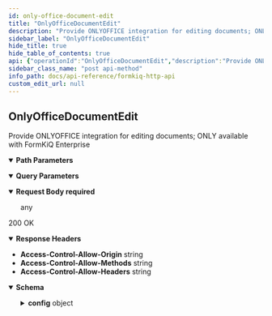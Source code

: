 ```yaml
---
id: only-office-document-edit
title: "OnlyOfficeDocumentEdit"
description: "Provide ONLYOFFICE integration for editing documents; ONLY available with FormKiQ Enterprise"
sidebar_label: "OnlyOfficeDocumentEdit"
hide_title: true
hide_table_of_contents: true
api: {"operationId":"OnlyOfficeDocumentEdit","description":"Provide ONLYOFFICE integration for editing documents; ONLY available with FormKiQ Enterprise","tags":["Onlyoffice"],"parameters":[{"name":"siteId","in":"query","description":"Site Identifier","required":false,"schema":{"type":"string"}},{"name":"documentId","in":"path","description":"Document Identifier","required":true,"schema":{"type":"string"}}],"requestBody":{"required":true,"content":{"application/json":{"schema":{"description":"ONLYOFFICE Edit Document Request","title":"OnlyOfficeDocumentEditRequest"}}}},"responses":{"200":{"description":"200 OK","headers":{"Access-Control-Allow-Origin":{"schema":{"type":"string"}},"Access-Control-Allow-Methods":{"schema":{"type":"string"}},"Access-Control-Allow-Headers":{"schema":{"type":"string"}}},"content":{"application/json":{"schema":{"type":"object","properties":{"config":{"type":"object","properties":{"onlyOfficeUrl":{"description":"URL of the ONLYOFFICE application","type":"string"},"token":{"description":"ONLYOFFICE security token","type":"string"},"documentType":{"description":"Type of document (https://api.onlyoffice.com/editors/config/)","type":"string"},"editorConfig":{"type":"object","properties":{"callbackUrl":{"type":"string"}},"title":"OnlyOfficeEditorConfig"},"document":{"type":"object","properties":{"url":{"description":"Defines the absolute URL where the source viewed or edited document is stored","type":"string"},"title":{"description":"Defines the desired file name for the viewed or edited document","type":"string"},"key":{"description":"Defines the unique document identifier used by the service to recognize the document","type":"string"},"fileType":{"description":"Defines the type of the file for the source viewed or edited document","type":"string"}},"title":"OnlyOfficeConfigDocument"}},"title":"OnlyOfficeConfig"}},"title":"OnlyOfficeDocumentResponse"}}}}},"security":[{"ApiAuthorization":[]}],"x-amazon-apigateway-integration":{"uri":{"Fn::Sub":"arn:aws:apigateway:${AWS::Region}:lambda:path/2015-03-31/functions/${DocumentsApiRequests.Arn}/invocations"},"responses":{"default":{"statusCode":"200","responseParameters":{"method.response.header.Access-Control-Allow-Methods":"'*'","method.response.header.Access-Control-Allow-Headers":"'Content-Type,X-Amz-Date,Authorization,X-Api-Key'","method.response.header.Access-Control-Allow-Origin":"'*'"}}},"passthroughBehavior":"when_no_templates","httpMethod":"POST","type":"aws_proxy","payloadFormatVersion":"1.0"},"extensions":[{"key":"x-amazon-apigateway-integration","value":{"uri":{"Fn::Sub":"arn:aws:apigateway:${AWS::Region}:lambda:path/2015-03-31/functions/${DocumentsApiRequests.Arn}/invocations"},"responses":{"default":{"statusCode":"200","responseParameters":{"method.response.header.Access-Control-Allow-Methods":"'*'","method.response.header.Access-Control-Allow-Headers":"'Content-Type,X-Amz-Date,Authorization,X-Api-Key'","method.response.header.Access-Control-Allow-Origin":"'*'"}}},"passthroughBehavior":"when_no_templates","httpMethod":"POST","type":"aws_proxy","payloadFormatVersion":"1.0"}}],"method":"post","path":"/onlyoffice/{documentId}/edit","servers":[{"url":"http://localhost","description":"Local development server"}],"securitySchemes":{"ApiAuthorization":{"type":"oauth2","flows":{},"x-amazon-apigateway-authorizer":{"type":"jwt","jwtConfiguration":{"issuer":{"Fn::Sub":"https://cognito-idp.${AWS::Region}.amazonaws.com/${CognitoUserPool}"},"audience":[{"Fn::Sub":"${CognitoUserPoolClient}"}]},"identitySource":"$request.header.Authorization"}}},"info":{"title":"FormKiQ HTTP API","contact":{"name":"FormKiQ","url":"https://formkiq.com","email":"support@formkiq.com"},"x-logo":{"url":"https://docs.formkiq.com/docs/latest/_images/formkiq-logo.png","backgroundColor":"#FFFFFF","altText":"FormKiQ Logo"},"license":{"name":"Apache 2.0","url":"https://www.apache.org/licenses/LICENSE-2.0.html"},"description":"Formkiq API: Document Management Platform API using JWT Authentication","version":"1.12.0"},"postman":{"name":"Only Office Document Edit","description":{"content":"Provide ONLYOFFICE integration for editing documents; ONLY available with FormKiQ Enterprise","type":"text/plain"},"url":{"path":["onlyoffice",":documentId","edit"],"host":["{{baseUrl}}"],"query":[{"disabled":false,"description":{"content":"Site Identifier","type":"text/plain"},"key":"siteId","value":""}],"variable":[{"disabled":false,"description":{"content":"(Required) Document Identifier","type":"text/plain"},"type":"any","value":"","key":"documentId"}]},"header":[{"key":"Content-Type","value":"application/json"},{"key":"Accept","value":"application/json"}],"method":"POST","body":{"mode":"raw","raw":"\"\"","options":{"raw":{"language":"json"}}},"auth":{"type":"oauth2","oauth2":[]}}}
sidebar_class_name: "post api-method"
info_path: docs/api-reference/formkiq-http-api
custom_edit_url: null
---
```



## OnlyOfficeDocumentEdit



Provide ONLYOFFICE integration for editing documents; ONLY available with FormKiQ Enterprise

<details style={{"marginBottom":"1rem"}} data-collapsed={false} open={true}><summary style={{}}><strong>Path Parameters</strong></summary><div><ul><ParamsItem className={"paramsItem"} param={{"name":"documentId","in":"path","description":"Document Identifier","required":true,"schema":{"type":"string"}}}></ParamsItem></ul></div></details><details style={{"marginBottom":"1rem"}} data-collapsed={false} open={true}><summary style={{}}><strong>Query Parameters</strong></summary><div><ul><ParamsItem className={"paramsItem"} param={{"name":"siteId","in":"query","description":"Site Identifier","required":false,"schema":{"type":"string"}}}></ParamsItem></ul></div></details><MimeTabs><TabItem label={"application/json"} value={"application/json-schema"}><details style={{}} data-collapsed={false} open={true}><summary style={{"textAlign":"left"}}><strong>Request Body</strong><strong style={{"fontSize":"var(--ifm-code-font-size)","color":"var(--openapi-required)"}}> required</strong></summary><div style={{"textAlign":"left","marginLeft":"1rem"}}></div><ul style={{"marginLeft":"1rem"}}>any</ul></details></TabItem></MimeTabs><div><ApiTabs><TabItem label={"200"} value={"200"}><div>

200 OK

</div><details style={{"textAlign":"left","marginBottom":"1rem"}} data-collaposed={true} open={false}><summary style={{}}><strong>Response Headers</strong></summary><ul style={{"marginLeft":"1rem"}}><li className={"schemaItem"}><summary style={{}}><strong>Access-Control-Allow-Origin</strong><span style={{"opacity":"0.6"}}> string</span></summary><div></div></li><li className={"schemaItem"}><summary style={{}}><strong>Access-Control-Allow-Methods</strong><span style={{"opacity":"0.6"}}> string</span></summary><div></div></li><li className={"schemaItem"}><summary style={{}}><strong>Access-Control-Allow-Headers</strong><span style={{"opacity":"0.6"}}> string</span></summary><div></div></li></ul></details><div><MimeTabs schemaType={"response"}><TabItem label={"application/json"} value={"application/json"}><SchemaTabs><TabItem label={"Schema"} value={"Schema"}><details style={{}} data-collapsed={false} open={true}><summary style={{"textAlign":"left"}}><strong>Schema</strong></summary><div style={{"textAlign":"left","marginLeft":"1rem"}}></div><ul style={{"marginLeft":"1rem"}}><SchemaItem collapsible={true} className={"schemaItem"}><details style={{}}><summary style={{}}><strong>config</strong><span style={{"opacity":"0.6"}}> object</span></summary><div style={{"marginLeft":"1rem"}}><SchemaItem collapsible={false} name={"onlyOfficeUrl"} required={false} schemaName={"string"} qualifierMessage={undefined} schema={{"description":"URL of the ONLYOFFICE application","type":"string"}}></SchemaItem><SchemaItem collapsible={false} name={"token"} required={false} schemaName={"string"} qualifierMessage={undefined} schema={{"description":"ONLYOFFICE security token","type":"string"}}></SchemaItem><SchemaItem collapsible={false} name={"documentType"} required={false} schemaName={"string"} qualifierMessage={undefined} schema={{"description":"Type of document (https://api.onlyoffice.com/editors/config/)","type":"string"}}></SchemaItem><SchemaItem collapsible={true} className={"schemaItem"}><details style={{}}><summary style={{}}><strong>editorConfig</strong><span style={{"opacity":"0.6"}}> object</span></summary><div style={{"marginLeft":"1rem"}}><SchemaItem collapsible={false} name={"callbackUrl"} required={false} schemaName={"string"} qualifierMessage={undefined} schema={{"type":"string"}}></SchemaItem></div></details></SchemaItem><SchemaItem collapsible={true} className={"schemaItem"}><details style={{}}><summary style={{}}><strong>document</strong><span style={{"opacity":"0.6"}}> object</span></summary><div style={{"marginLeft":"1rem"}}><SchemaItem collapsible={false} name={"url"} required={false} schemaName={"string"} qualifierMessage={undefined} schema={{"description":"Defines the absolute URL where the source viewed or edited document is stored","type":"string"}}></SchemaItem><SchemaItem collapsible={false} name={"title"} required={false} schemaName={"string"} qualifierMessage={undefined} schema={{"description":"Defines the desired file name for the viewed or edited document","type":"string"}}></SchemaItem><SchemaItem collapsible={false} name={"key"} required={false} schemaName={"string"} qualifierMessage={undefined} schema={{"description":"Defines the unique document identifier used by the service to recognize the document","type":"string"}}></SchemaItem><SchemaItem collapsible={false} name={"fileType"} required={false} schemaName={"string"} qualifierMessage={undefined} schema={{"description":"Defines the type of the file for the source viewed or edited document","type":"string"}}></SchemaItem></div></details></SchemaItem></div></details></SchemaItem></ul></details></TabItem><TabItem label={"Example (from schema)"} value={"Example (from schema)"}><ResponseSamples responseExample={"{\n  \"config\": {\n    \"onlyOfficeUrl\": \"string\",\n    \"token\": \"string\",\n    \"documentType\": \"string\",\n    \"editorConfig\": {\n      \"callbackUrl\": \"string\"\n    },\n    \"document\": {\n      \"url\": \"string\",\n      \"title\": \"string\",\n      \"key\": \"string\",\n      \"fileType\": \"string\"\n    }\n  }\n}"} language={"json"}></ResponseSamples></TabItem></SchemaTabs></TabItem></MimeTabs></div></TabItem></ApiTabs></div>
      